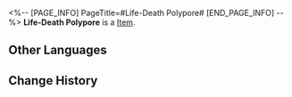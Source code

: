 <%-- [PAGE_INFO]
PageTitle=#Life-Death Polypore#
[END_PAGE_INFO] --%>
{{Item Infobox
|title       = Life-Death Polypore
|id          = 140292
|image       = Item Life-Death Polypore.png
|type        = 
|invCategory = Missions
|rarity      = 3
|effect      = 
|description = The miracle medicine Mr. Xiyan made up in the story. He claims these medicines have parallels in real life, but you're not silly enough to believe in that.
}}
{{Description|1=''"What the warrior beholds is a mushroom that seems to waft in and out of existence. This is no mere mushroom. It sits within a state between existence and non-existence, constantly fluctuating between the real and the imaginary... It's called the 'Life-Death Polypore'."''}}
'''Life-Death Polypore''' is a [[Item]].

==Other Languages==
{{Other Languages
|en   = Life-Death Polypore
|zhs  = 生灭灵芝
|zht  = 生滅靈芝
|ja   = 生滅の霊芝
|ko   = 생멸의 영지
|es   = Políporo de vida y muerte
|fr   = Polypore imagiréel
|ru   = Трутовик жизни и смерти
|th   = เห็ดหลินจือแห่งชีพและมรณา
|vi   = Linh Chi Sinh Tử
|de   = Pilz des Werdens und Vergehens
|id   = Jamur Siklus Kehidupan
|pt   = Políporo da Vida e Morte
}}

==Change History==
{{Change History|2.0}}